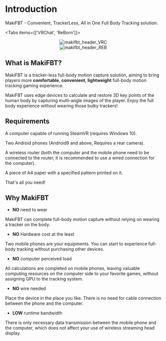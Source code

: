# Introduction

MakiFBT - Convenient, TrackerLess, All in One Full Body Tracking solution.

 
<Tabs items={['VRChat', 'ReBorn']}>
  <Tab>
    <center>![makifbt_header_VRC](image/VRChat.webp)</center>
  </Tab>
  <Tab>
    <center>![makifbt_header_REB](image/ReBorn.webp)</center>
  </Tab>
</Tabs>

## What is MakiFBT?

MakiFBT is a tracker-less full-body motion capture solution, aiming to bring players more **comfortable**, **convenient**, **lightweight** full-body motion tracking gaming experience.

MakiFBT uses edge devices to calculate and restore 3D key points of the human body by capturing multi-angle images of the player. Enjoy the full body experience without wearing those bulky trackers!

## Requirements

A computer capable of running SteamVR (requires Windows 10).

Two Android phones (Android9 and above, Requires a rear camera).

A wireless router (both the computer and the mobile phone need to be connected to the router, it is recommended to use a wired connection for the computer).

A piece of A4 paper with a specified pattern printed on it.

That's all you need!

## Why MakiFBT

- **NO** need to wear

MakiFBT can complete full-body motion capture without relying on wearing a tracker on the body.

- **NO** Hardware cost at the least

Two mobile phones are your equipments. You can start to experience full-body tracking without purchasing other devices.

- **NO** computer perceived load

All calculations are completed on mobile phones, leaving valuable computing resources on the computer side to your favorite games, without assigning GPU to the tracking system.

- **NO** wire needed

Place the device in the place you like. There is no need for cable connection between the phone and the computer.

- **LOW** runtime bandwidth

There is only necessary data transmission between the mobile phone and the computer, which does not affect your use of wireless streaming head display.